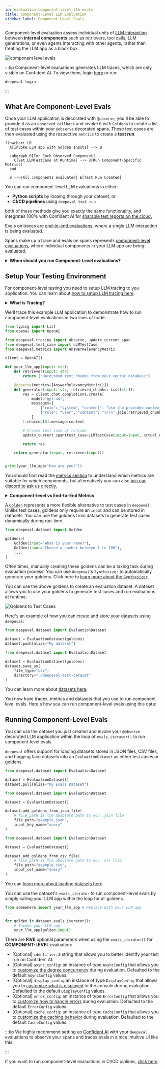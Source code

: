```yaml
---
id: evaluation-component-level-llm-evals
title: Component-Level LLM Evaluation
sidebar_label: Component-Level Evals
---
```



Component-level evaluation assess individual units of [LLM interaction](/docs/evaluation-test-cases#what-is-an-llm-interaction) between **internal components** such as retrievers, tool calls, LLM generations, or even agents interacting with other agents, rather than treating the LLM app as a black box.

![component level evals](https://deepeval-docs.s3.us-east-1.amazonaws.com/component-evals:complex-system.png)

:::tip
Component-level evaluations generates LLM traces, which are only visible on Confident AI. To view them, login [here](https://app.confident-ai.com) or run:

```
deepeval login
```
:::

## What Are Component-Level Evals

Once your LLM application is decorated with `@observe`, you'll be able to provide it as an `observed_callback` and invoke it with `Golden`s to create a list of test cases within your `@observe` decorated spans. These test cases are then evaluated using the respective `metrics` to create a **test run**.

<div style={{ textAlign: "center", margin: "2rem 0" }}>

```mermaid
flowchart LR
  A[Invoke LLM app with Golden Inputs] --> B

  subgraph B[For Each Observed Component]
    C[Set LLMTestCase at Runtime] --> D[Run Component-Specific Metrics]
  end

  B -->|All components evaluated| E[Test Run Created]
```

</div>

You can run component-level LLM evaluations in either:

- **Python scripts** by looping through your dataset, or
- **CI/CD pipelines** using `deepeval test run`

both of these methods give you exactly the same functionality, and integrates 100% with Confident AI for [sharable test reports on the cloud.](https://www.confident-ai.com/docs/llm-evaluation/dashboards/testing-reports)

<Tabs>

<TabItem value="traces" label="Evals on Traces">

Evals on traces are [end-to-end evaluations](/docs/evaluation-end-to-end-llm-evals), where a single LLM interaction is being evaluated.

<VideoDisplayer
  src="https://confident-docs.s3.us-east-1.amazonaws.com/llm-tracing:traces.mp4"
  confidentUrl="/docs/llm-tracing/introduction"
  label="Learn how to setup LLM tracing for Confident AI"
/>

</TabItem>

<TabItem value="spans" label="Evals on Spans">

Spans make up a trace and evals on spans represents [component-level evaluations](/docs/evaluation-component-level-llm-evals), where individual components in your LLM app are being evaluated.

<VideoDisplayer
  src="https://confident-docs.s3.us-east-1.amazonaws.com/llm-tracing:spans.mp4"
  confidentUrl="/docs/llm-tracing/introduction"
  label="Learn how to setup LLM tracing for Confident AI"
/>

</TabItem>

</Tabs>

<details>
<summary><strong>When should you run Component-Level evaluations?</strong></summary>

In [end-to-end evaluation](/docs/evaluation-end-to-end-llm-evals), your LLM application is treated as a black-box and evaluation is encapsulated by the overall system inputs and outputs in the form of an `LLMTestCase`.

If your application has nested components or a structure that a simple `LLMTestCase` can't easily handle, component-level evaluation allows you to **apply different metrics to different components in your LLM application.**

Common use cases that are suitable for component-level evaluation include (not inclusive):

- Chatbots/conversational agents
- Autonomous agents
- Text-SQL
- Code generation
- etc.

The trend you'll notice is use cases that are more complex in architecture are more suited for component-level evaluation.

</details>

## Setup Your Testing Environment

<Timeline>
<TimelineItem title="Setup LLM Tracing">

For component-level testing you need to setup LLM tracing to you application. You can learn about [how to setup LLM tracing here](/docs/evaluation-llm-tracing).

<details>
<summary><strong>What is Tracing?</strong></summary>

The process of adding the `@observe` decorating in your app is known as **tracing**, which you can learn about in the [tracing section](/docs/evaluation-llm-tracing).

An `@observe` decorator creates a **span**, and the overall collection of spans is called a **trace**.

As you'll see in the example below, tracing with `deepeval`'s `@observe` means we don't have to return variables such as the `retrieval_context` in awkward places just to create end-to-end `LLMTestCase`s, [as previously seen in end-to-end evaluation](/docs/evaluation-end-to-end-llm-evals#setup-your-testing-environment)

</details>

We'll trace this example LLM application to demonstrate how to run component-level evaluations in two lines of code:

```python title="somewhere.py" {4,14,25}
from typing import List
from openai import OpenAI

from deepeval.tracing import observe, update_current_span
from deepeval.test_case import LLMTestCase
from deepeval.metrics import AnswerRelevancyMetric

client = OpenAI()

def your_llm_app(input: str):
    def retriever(input: str):
        return ["Hardcoded text chunks from your vector database"]

    @observe(metrics=[AnswerRelevancyMetric()])
    def generator(input: str, retrieved_chunks: List[str]):
        res = client.chat.completions.create(
            model="gpt-4o",
            messages=[
                {"role": "system", "content": "Use the provided context to answer the question."},
                {"role": "user", "content": "\n\n".join(retrieved_chunks) + "\n\nQuestion: " + input}
            ]
        ).choices[0].message.content

        # Create test case at runtime
        update_current_span(test_case=LLMTestCase(input=input, actual_output=res))

        return res

    return generator(input, retriever(input))


print(your_llm_app("How are you?"))
```

</TimelineItem>
<TimelineItem title="Select metrics">

You should first read the [metrics section](/docs/metrics-introduction) to understand which metrics are suitable for which components, but alternatively you can also [join our discord to ask us directly.](https://discord.com/invite/a3K9c8GRGt)

<details>
  <summary><strong>Component-level vs End-to-End Metrics</strong></summary>

Similar to end-to-end evaluation, you would still be creating `LLMTestCase`s, but this time for individual components at runtime instead of the overall system, which means you will need to select a set of appropriate metrics **for each component you want to evaluate**, and ensure the `LLMTestCase`s that you create in that component contains all the necessary parameters.

In component-level evaluation, there are more metrics to select as there are more individual components to evaluate.

</details>
</TimelineItem>
<TimelineItem title="Create Goldens">

A [`Golden`](/docs/evaluation-datasets#what-are-goldens) represents a more flexible alternative to test cases in `deepeval`. Unlike test cases, goldens only require an `input` and can be stored in datasets. You can use the goldens from datasets to generate test cases dynamically during run-time.

```python
from deepeval.dataset import Golden

goldens=[
    Golden(input="What is your name?"),
    Golden(input="Choose a number between 1 to 100"),
    ...
]
```

Often times, manually creating these goldens can be a taxing task during evaluation process. You can use `deepeval`'s `Synthesizer` to automatically generate your goldens. Click here to [learn more about the `Synthesizer`]((/docs/synthesizer-introduction)).

</TimelineItem>
<TimelineItem title="Create a dataset">

You can use the above goldens to create an evaluation dataset. A dataset allows you to use your goldens to generate test cases and run evaluations at runtime.

![Goldens to Test Cases](https://deepeval-docs.s3.us-east-1.amazonaws.com/docs:evaluation-dataset.png)

Here's an example of how you can create and store your datasets using `deepeval`:

<Tabs>
<TabItem value="confident-ai" label="Confident AI">

```python
from deepeval.dataset import EvaluationDataset

dataset = EvaluationDataset(goldens)
dataset.push(alias="My dataset")
```

</TabItem>
<TabItem value="locally" label="Locally as CSV or JSON">

```python
from deepeval.dataset import EvaluationDataset

dataset = EvaluationDataset(goldens)
dataset.save_as(
    file_type="csv", 
    directory="./deepeval-test-dataset"
)
```

</TabItem>
</Tabs>

You can learn more about [datasets here](/docs/evaluation-datasets).

</TimelineItem>
</Timeline>

You now have traces, metrics and datasets that you use to run component level evals. Here's how you can run component-level evals using this data:

## Running Component-Level Evals

You can use the dataset you just created and invoke your `@observe` decorated LLM application within the loop of `evals_iterator()` to run component-level evals.

<Timeline>
<TimelineItem title="Load your dataset">

`deepeval` offers support for loading datasets stored in JSON files, CSV files, and hugging face datasets into an `EvaluationDataset` as either test cases or goldens.

<Tabs>
<TabItem value="confident-ai" label="Confident AI">

```python
from deepeval.dataset import EvaluationDataset

dataset = EvaluationDataset()
dataset.pull(alias="My Evals Dataset")
```

</TabItem>

<TabItem value="from-json" label="From JSON">

```python
from deepeval.dataset import EvaluationDataset

dataset = EvaluationDataset()

dataset.add_goldens_from_json_file(
    # file_path is the absolute path to you .json file
    file_path="example.json",
    input_key_name="query"
)
```
</TabItem>

<TabItem value="from-csv" label="From CSV">

```python
from deepeval.dataset import EvaluationDataset

dataset = EvaluationDataset()

dataset.add_goldens_from_csv_file(
    # file_path is the absolute path to you .csv file
    file_path="example.csv",
    input_col_name="query"
)
```

</TabItem>
</Tabs>

You can [learn more about loading datasets here](/docs/evaluation-datasets#load-dataset).

</TimelineItem>
<TimelineItem title="Run evals using evals iterator">

You can use the dataset's `evals_iterator` to run component-level evals by simply calling your LLM app within the loop for all goldens.

```python title="main.py"
from somewhere import your_llm_app # Replace with your LLM app
...

for golden in dataset.evals_iterator():
    # Invoke your LLM app
    your_llm_app(golden.input)
```

There are **FIVE** optional parameters when using the `evals_iterator()` for **COMPONENT-LEVEL** evaluation:

- [Optional] `identifier`: a string that allows you to better identify your test run on Confident AI.
- [Optional] `async_config`: an instance of type `AsyncConfig` that allows you to [customize the degree concurrency](/docs/evaluation-flags-and-configs#async-configs) during evaluation. Defaulted to the default `AsyncConfig` values.
- [Optional] `display_config`:an instance of type `DisplayConfig` that allows you to [customize what is displayed](/docs/evaluation-flags-and-configs#display-configs) to the console during evaluation. Defaulted to the default `DisplayConfig` values.
- [Optional] `error_config`: an instance of type `ErrorConfig` that allows you to [customize how to handle errors](/docs/evaluation-flags-and-configs#error-configs) during evaluation. Defaulted to the default `ErrorConfig` values.
- [Optional] `cache_config`: an instance of type `CacheConfig` that allows you to [customize the caching behavior](/docs/evaluation-flags-and-configs#cache-configs) during evaluation. Defaulted to the default `CacheConfig` values.

</TimelineItem>
</Timeline>

:::tip
We highly recommend setting up [Confident AI](https://app.confident-ai.com) with your `deepeval` evaluations to observe your spans and traces evals in a nice intuitive UI like this:

<VideoDisplayer
  src="https://confident-docs.s3.us-east-1.amazonaws.com/llm-tracing:spans.mp4"
  confidentUrl="/docs/llm-tracing/introduction"
  label="Span-Level Evals in Production"
/>
:::

If you want to run component-level evaluations in CI/CD piplines, [click here](/docs/evaluation-unit-testing-in-ci-cd#component-level-evals-in-cicd).